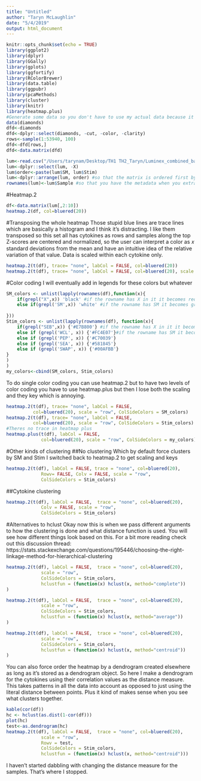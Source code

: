 ```yaml
---
title: "Untitled"
author: "Taryn McLaughlin"
date: "5/4/2019"
output: html_document
---
```


```r
knitr::opts_chunk$set(echo = TRUE)
library(ggplot2)
library(dplyr)
library(GGally)
library(gplots)
library(ggfortify)
library(RColorBrewer)
library(data.table)
library(ggpubr)
library(pcaMethods)
library(cluster)
library(knitr)
library(heatmap.plus)
#Generate some data so you don't have to use my actual data because it's a mess
data(diamonds)
dfd<-diamonds
dfd<-dplyr::select(diamonds, -cut, -color, -clarity)
rows<-sample(1:53940, 100)
dfd<-dfd[rows,]
dfd<-data.matrix(dfd)

lum<-read.csv("/Users/tarynam/Desktop/TH1 TH2_Taryn/Luminex_combined_background.txt")
lum<-dplyr::select(lum, -X)
lum$order<-paste(lum$SM, lum$Stim) 
lum<-dplyr::arrange(lum, order) #so that the matrix is ordered first by SM and then within by Stim
rownames(lum)<-lum$Sample #so that you have the metadata when you extract the matrix
```

#Heatmap.2
```r
df<-data.matrix(lum[,2:10])
heatmap.2(df, col=bluered(20))
```

#Transposing the whole heatmap
Those stupid blue lines are trace lines which are basically a histogram and I think it's distracting.
I like them transposed so this set all has cytokines as rows and samples along the top
Z-scores are centered and normalized, so the user can interpret a color as 𝑥 standard deviations from the mean and have an intuitive idea of the relative variation of that value.
Data is scaled within each cytokine only.
```r
heatmap.2(t(df), trace= "none", labCol = FALSE, col=bluered(20))
heatmap.2(t(df), trace= "none", labCol = FALSE, col=bluered(20), scale = "row")
```

#Color coding
I will eventually add in legends for these colors but whatever
```r
SM_colors <- unlist(lapply(rownames(df),function(x){
    if(grepl("X",x)) 'black' #if the rowname has X in it it becomes red
    else if(grepl('SM',x)) 'white' #if the rowname has SM it becomes green
    
}))
Stim_colors <- unlist(lapply(rownames(df), function(x){
    if(grepl("SEB",x)) {'#E7B800'} #if the rowname has X in it it becomes red
    else if (grepl('WCL', x)) {'#FC4E07'}#if the rowname has SM it becomes green
    else if (grepl('PEP', x)) {'#C70039'}
    else if (grepl('SEA', x)) {'#581845'}
    else if (grepl('SWAP', x)) {'#00AFBB'}
}
)
)
my_colors<-cbind(SM_colors, Stim_colors)
```

To do single color coding you can use heatmap.2 but to have two levels of color coding you have to use heatmap.plus but then I lose both the scaling and they key which is annoying.
```r
heatmap.2(t(df), trace= "none", labCol = FALSE,
          col=bluered(20), scale = "row", ColSideColors = SM_colors)
heatmap.2(t(df), trace= "none", labCol = FALSE,
          col=bluered(20), scale = "row", ColSideColors = Stim_colors)
#Theres no trace in heatmap plus
heatmap.plus(t(df), labCol = FALSE,
             col=bluered(20), scale = "row", ColSideColors = my_colors)
```

#Other kinds of clustering
##No clustering
Which by default force clusters by SM and Stim
I switched back to heatmap.2 to get scaling and keys
```r
heatmap.2(t(df), labCol = FALSE, trace = "none", col=bluered(20), 
             Rowv= FALSE, Colv = FALSE, scale = "row", 
             ColSideColors = Stim_colors)
```

##Cytokine clustering
```r
heatmap.2(t(df), labCol = FALSE,  trace = "none", col=bluered(20), 
             Colv = FALSE, scale = "row", 
             ColSideColors = Stim_colors)
```

#Alternatives to hclust
Okay now this is when we pass different arguments to how the clustering is done and what distance function is used. You will see how different things look based on this.
For a bit more reading check out this discussion thread:
https://stats.stackexchange.com/questions/195446/choosing-the-right-linkage-method-for-hierarchical-clustering

```r
heatmap.2(t(df), labCol = FALSE,  trace = "none", col=bluered(20),
             scale = "row", 
             ColSideColors = Stim_colors,
             hclustfun = (function(x) hclust(x, method="complete"))
)
```

```r
heatmap.2(t(df), labCol = FALSE,  trace = "none", col=bluered(20),
             scale = "row", 
             ColSideColors = Stim_colors,
             hclustfun = (function(x) hclust(x, method="average"))
)
```

```r
heatmap.2(t(df), labCol = FALSE,  trace = "none", col=bluered(20),
             scale = "row", 
             ColSideColors = Stim_colors,
             hclustfun = (function(x) hclust(x, method="centroid"))
)
```

You can also force order the heatmap by a dendrogram created elsewhere as long as it's stored as a dendrogram object.
So here I make a dendrogram for the cytokines using their correlation values as the distance measure. This takes patterns in all the data into account as opposed to just using the literal distance between points. Plus it kind of makes sense when you see what clusters together.
```r
kable(cor(df))
hc <- hclust(as.dist(1-cor(df)))
plot(hc)
test<-as.dendrogram(hc)
heatmap.2(t(df), labCol = FALSE,  trace = "none", col=bluered(20),
             scale = "row", 
             Rowv = test,
             ColSideColors = Stim_colors,
             hclustfun = (function(x) hclust(x, method="centroid")))
```

I haven't started dabbling with changing the distance measure for the samples. That's where I stopped.

